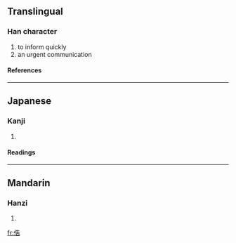 ==Translingual==
===Han character===
{{Han char|rn=9|rad=人|as=07|sn=9|four=|canj=人竹土口 (OHGR)}}
# to inform quickly
# an urgent communication
====References====
{{Han ref|kx=0104.130|dkj=00672|dj=0220.120|hdz=10162.100|uh=4FC8|ud=20424}}
----
==Japanese==
===Kanji===
{{ja-kanji|grade=|rs=人07}}
# {{defn|Japanese}} 
====Readings====
{{ja-readings|on=[[こく]] (koku)|kun=}}
----
==Mandarin==
===Hanzi===
{{cmn-hanzi|pin=[[kù]] (ku4), [[miǎn]] (mian3)|wg=k'u<sup>4</sup>, mien<sup>3</sup>}}
# {{defn|Mandarin}}

[[fr:俈]]